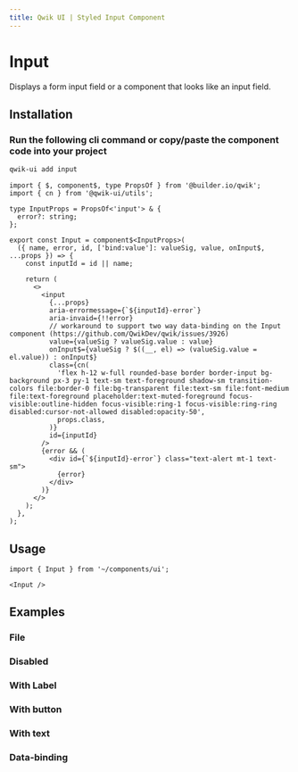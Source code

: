```yaml
---
title: Qwik UI | Styled Input Component
---
```




<StatusBanner status={statusByComponent.styled.Input} />

# Input

Displays a form input field or a component that looks like an input field.

<ShowcaseHero />

## Installation

### Run the following cli command or copy/paste the component code into your project

```sh
qwik-ui add input
```

```tsx
import { $, component$, type PropsOf } from '@builder.io/qwik';
import { cn } from '@qwik-ui/utils';

type InputProps = PropsOf<'input'> & {
  error?: string;
};

export const Input = component$<InputProps>(
  ({ name, error, id, ['bind:value']: valueSig, value, onInput$, ...props }) => {
    const inputId = id || name;

    return (
      <>
        <input
          {...props}
          aria-errormessage={`${inputId}-error`}
          aria-invaid={!!error}
          // workaround to support two way data-binding on the Input component (https://github.com/QwikDev/qwik/issues/3926)
          value={valueSig ? valueSig.value : value}
          onInput$={valueSig ? $((__, el) => (valueSig.value = el.value)) : onInput$}
          class={cn(
            'flex h-12 w-full rounded-base border border-input bg-background px-3 py-1 text-sm text-foreground shadow-sm transition-colors file:border-0 file:bg-transparent file:text-sm file:font-medium file:text-foreground placeholder:text-muted-foreground focus-visible:outline-hidden focus-visible:ring-1 focus-visible:ring-ring disabled:cursor-not-allowed disabled:opacity-50',
            props.class,
          )}
          id={inputId}
        />
        {error && (
          <div id={`${inputId}-error`} class="text-alert mt-1 text-sm">
            {error}
          </div>
        )}
      </>
    );
  },
);
```

## Usage

```tsx
import { Input } from '~/components/ui';
```

```tsx
<Input />
```

## Examples

### File

<ShowcaseFile />

### Disabled

<ShowcaseDisabled />

### With Label

<ShowcaseWithLabel />

### With button

<ShowcaseWithButton />

### With text

<ShowcaseWithText />

### Data-binding

<ShowcaseDataBinding />

